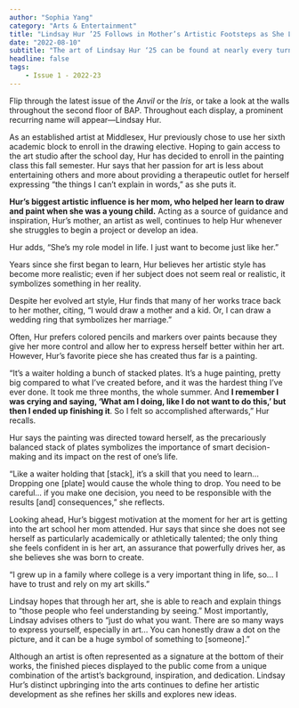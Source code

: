 ```yaml
---
author: "Sophia Yang"
category: "Arts & Entertainment"
title: "Lindsay Hur ’25 Follows in Mother’s Artistic Footsteps as She Leaves Her Mark at Middlesex"
date: "2022-08-10"
subtitle: "The art of Lindsay Hur ‘25 can be found at nearly every turn on the Middlesex campus. Have you seen it?"
headline: false
tags:
    - Issue 1 - 2022-23
---
```



Flip through the latest issue of the _Anvil_ or the _Iris_, or take a look at the walls throughout the second floor of BAP. Throughout each display, a prominent recurring name will appear—Lindsay Hur. 

As an established artist at Middlesex, Hur previously chose to use her sixth academic block to enroll in the drawing elective. Hoping to gain access to the art studio after the school day, Hur has decided to enroll in the painting class this fall semester. Hur says that her passion for art is less about entertaining others and more about providing a therapeutic outlet for herself expressing “the things I can’t explain in words,” as she puts it.

**Hur’s biggest artistic influence is her mom, who helped her learn to draw and paint when she was a young child.** Acting as a source of guidance and inspiration, Hur’s mother, an artist as well, continues to help Hur whenever she struggles to begin a project or develop an idea. 

Hur adds, “She’s my role model in life. I just want to become just like her.”

Years since she first began to learn, Hur believes her artistic style has become more realistic; even if her subject does not seem real or realistic, it symbolizes something in her reality.

Despite her evolved art style, Hur finds that many of her works trace back to her mother, citing, “I would draw a mother and a kid. Or, I can draw a wedding ring that symbolizes her marriage.” 

Often, Hur prefers colored pencils and markers over paints because they give her more control and allow her to express herself better within her art. However, Hur’s favorite piece she has created thus far is a painting. 

“It’s a waiter holding a bunch of stacked plates. It’s a huge painting, pretty big compared to what I’ve created before, and it was the hardest thing I’ve ever done. It took me three months, the whole summer. And **I remember I was crying and saying, ‘What am I doing, like I do not want to do this,’ but then I ended up finishing it**. So I felt so accomplished afterwards,” Hur recalls. 

Hur says the painting was directed toward herself, as the precariously balanced stack of plates symbolizes the importance of smart decision-making and its impact on the rest of one’s life. 

“Like a waiter holding that [stack], it’s a skill that you need to learn… Dropping one [plate] would cause the whole thing to drop. You need to be careful… if you make one decision, you need to be responsible with the results [and] consequences,” she reflects.

Looking ahead, Hur’s biggest motivation at the moment for her art is getting into the art school her mom attended. Hur says that since she does not see herself as particularly academically or athletically talented; the only thing she feels confident in is her art, an assurance that powerfully drives her, as she believes she was born to create. 

“I grew up in a family where college is a very important thing in life, so… I have to trust and rely on my art skills.”

Lindsay hopes that through her art, she is able to reach and explain things to “those people who feel understanding by seeing.” Most importantly, Lindsay advises others to “just do what you want. There are so many ways to express yourself, especially in art… You can honestly draw a dot on the picture, and it can be a huge symbol of something to [someone].”

Although an artist is often represented as a signature at the bottom of their works, the finished pieces displayed to the public come from a unique combination of the artist’s background, inspiration, and dedication. Lindsay Hur’s distinct upbringing into the arts continues to define her artistic development as she refines her skills and explores new ideas.